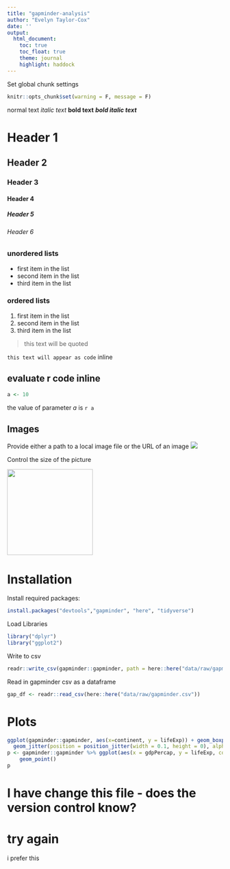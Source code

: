 ---
title: "gapminder-analysis"
author: "Evelyn Taylor-Cox"
date: ''
output:
  html_document: 
    toc: true
    toc_float: true
    theme: journal
    highlight: haddock
---

Set global chunk settings
```{r global}
knitr::opts_chunk$set(warning = F, message = F)
```



normal text
*italic text*
**bold text**
***bold italic text***

# Header 1
## Header 2
### Header 3
#### Header 4
##### Header 5
###### Header 6

### unordered lists
- first item in the list
- second item in the list
- third item in the list

### ordered lists
1. first item in the list
1. second item in the list
1. third item in the list

> this text will be quoted

`this text will appear as code` inline


## evaluate r code inline
```{r variable, echo= FALSE}
a <- 10
```


the value of parameter *a* is `r a`

## Images
Provide either a path to a local image file or the URL of an image
![](../assets/butterfly.jpg)

Control the size of the picture

<img src="../assets/butterfly.jpg" width="200px" />


# Installation

Install required packages:
```{r installation, eval=FALSE}
install.packages("devtools","gapminder", "here", "tidyverse")
```

Load Libraries
```{r}
library("dplyr")
library("ggplot2")
```


Write to csv
```{r csv}
readr::write_csv(gapminder::gapminder, path = here::here("data/raw/gapminder.csv"))
```

Read in gapminder csv as a dataframe
```{r df}
gap_df <- readr::read_csv(here::here("data/raw/gapminder.csv"))
```


# Plots
```{r plots}
ggplot(gapminder::gapminder, aes(x=continent, y = lifeExp)) + geom_boxplot(outlier.colour = "hotpink") +
  geom_jitter(position = position_jitter(width = 0.1, height = 0), alpha = 1/4)
p <- gapminder::gapminder %>% ggplot(aes(x = gdpPercap, y = lifeExp, color = continent)) + 
    geom_point()
p

```


# I have change this file - does the version control know?
# try again
i prefer this

